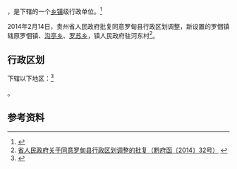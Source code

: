 {{中国乡级行政区|52/27/28/105/000}}

'''{{PAGENAMEBASE}}'''，是{{PRC admin/fullname|52/27/28/105/000|3}}下辖的一个[[乡镇|乡镇]]级行政单位。<ref>{{PRC admin/ref sgc|{{PRC admin/parent|52/27/28/105/000}}}}</ref>

2014年2月14日，贵州省人民政府批复同意罗甸县行政区划调整，新设置的罗悃镇辖原罗悃镇、[[沟亭乡|沟亭乡]]、[[罗苏乡|罗苏乡]]，镇人民政府驻河东村<ref>[http://www.gzgov.gov.cn/xxgk/jbxxgk/fgwj/zfwj/qfh/201507/t20150703_298192.html 省人民政府关于同意罗甸县行政区划调整的批复（黔府函〔2014〕32号）] {{webarchive|url=https://web.archive.org/web/20170831082813/http://www.gzgov.gov.cn/xxgk/jbxxgk/fgwj/zfwj/qfh/201507/t20150703_298192.html |date=2017-08-31 }}</ref>。

== 行政区划 ==

{{PAGENAMEBASE}}下辖以下地区：<ref>{{PRC admin/ref sgc|52/27/28/105/000}}</ref>

{{PRC admin/children|52/27/28/105/000}}。

== 参考资料 ==

{{reflist}}

{{行政区划小作品}}
{{PRC admin/navcat|52/27/28/105/000}}